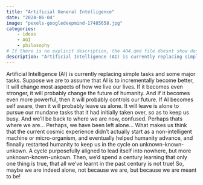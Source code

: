 ```yaml
---
title: "Artificial General Intelligence"
date: "2024-06-04"
image: "pexels-googledeepmind-17485658.jpg"
categories: 
    - ideas
    - AGI
    - philosophy
# If there is no explicit description, the 404.qmd file doesnt show description for listings
description: "Artificial Intelligence (AI) is currently replacing simple tasks and some major tasks. Suppose we are to assume that AI is to incrementally become better, it will change most aspects of how we live our lives. If it becomes even stronger, it will probably change the future of humanity."
---
```


Artificial Intelligence (AI) is currently replacing simple tasks and some major tasks. Suppose we are to assume that AI is to incrementally become better, it will change most aspects of how we live our lives. If it becomes even stronger, it will probably change the future of humanity. And if it becomes even more powerful, then it will probably controls our future. If AI becomes self aware, then it will probably leave us alone.
It will leave is alone to pursue our mundane tasks that it had initially taken over, so as to keep us busy. And we’ll be back to where we are now, confused. Perhaps thats where we are... Perhaps, we have been left alone... What makes us think that the current cosmic experience didn't actually start as a non-intelligent machine or micro-organism, and eventually helped humanity advance, and finnally restarted humanity to keep us in the cycle on unknown-known-unkown. A cycle purposefully aligned to lead itself into nowhere, but more unknown-known-unkown. Then, we’d spend a century learning that only one thing is true, that all we’ve learnt in the past century is not true! So, maybe we are indeed alone, not because we are, but because we are meant to be!